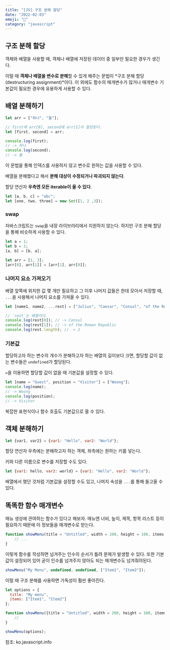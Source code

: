 ```yaml
---
title: "[JS] 구조 분해 할당" 
date: "2022-02-03"
emoji: "🧱"
category: "javascript"
---
```

## 구조 분해 할당
객체와 배열을 사용할 때, 객체나 배열에 저장된 데이터 중 일부만 필요한 경우가 생긴다.

이럴 때 **객체나 배열을 변수로 분해**할 수 있게 해주는 문법이 *구조 분해 할당(destructuring assignment)*이다.
이 외에도 함수의 매개변수가 많거나 매개변수 기본값이 필요한 경우에 유용하게 사용할 수 있다.

## 배열 분해하기
```js
let arr = ["하나", "둘"];

// first에 arr[0], second에 arr[1]이 할당된다.
let [first, second] = arr;

console.log(first);
// -> 하나
console.log(second);
// -> 둘
```
이 문법을 통해 인덱스를 사용하지 않고 변수로 원하는 값을 사용할 수 있다. 

배열을 분해했다고 해서 **분해 대상이 수정되거나 파괴되지 않는다**.

할당 연산자 **우측엔 모든 iterable이 올 수 있다**.
```js
let [a, b, c] = "abc";
let [one, two, three] = new Set([1, 2 ,3]);
```

### swap
자바스크립트는 `swap`을 내장 라이브러리에서 지원하지 않는다. 하지만 구조 분해 할당을 통해 비슷하게 사용할 수 있다.
```js
let a = 1;
let b = 3;
[a, b] = [b, a];

let arr = [1, 3];
[arr[0], arr[1]] = [arr[1], arr[0]];
```

### 나머지 요소 가져오기
배열 앞쪽에 위치한 값 몇 개만 필요하고 그 이후 나머지 값들은 한데 모아서 저장할 때, `...`을 사용해서 나머지 요소를 가져올 수 있다.
```js
let [name1, name2, ...rest] = ["Julius", "Caesar", "Consul", "of the Roman Republic"];

// `rest`는 배열이다.
console.log(rest[0]); // -> Consul
console.log(rest[1]); // -> of the Roman Republic
console.log(rest.length); // -> 2
```

### 기본값
할당하고자 하는 변수의 개수가 분해하고자 하는 배열의 길이보다 크면, 할당할 값이 없는 변수들은 `undefined`가 할당된다.

`=`을 이용하면 할당할 값이 없을 때 기본값을 설정할 수 있다.
```js
let [name = "Guest", position = "Visitor"] = ["Woong"];
console.log(name);
// -> Woong
console.log(position);
// -> Visitor
```
복잡한 표현식이나 함수 호출도 기본값으로 올 수 있다.

## 객체 분해하기
```js
let {var1, var2} = {var1: "Hello", var2: "World"};
```
할당 연산자 우측에는 분해하고자 하는 객체, 좌측에는 원하는 키를 넣는다.

키와 다른 이름으로 변수를 저장할 수도 있다.
```js
let {var1: hello, var2: world} = {var1: "Hello", var2: "World"};
```

배열에서 했던 것처럼 기본값을 설정할 수도 있고, 나머지 속성을 `...`를 통해 들고올 수 있다.

## 똑똑한 함수 매개변수
매뉴 생성에 관여하는 함수가 있다고 해보자. 매뉴엔 너비, 높이, 제목, 항목 리스트 등이 필요하기 때문에 이 정보들을 매개변수로 받는다.
```js
function showMenu(title = "Untitled", width = 200, height = 100, items = []) {
    // ...
}
```
이렇게 함수를 작성하면 넘겨주는 인수의 순서가 틀려 문제가 발생할 수 있다.
또한 기본값이 설정되어 있어 굳이 인수를 넘겨주지 않아도 되는 매개변수도 넘겨줘야된다.

```js
showMenu("My Menu", undefined, undefined, ["Item1", "Item2"]);
```
이럴 때 구조 분해를 사용하면 가독성이 훨씬 좋아진다.

```js
let options = {
  title: "My menu",
  items: ["Item1", "Item2"]
};

function showMenu({title = "Untitled", width = 200, height = 100, items = []}) {
    //
}

showMenu(options);
```

참조: ko.javascript.info